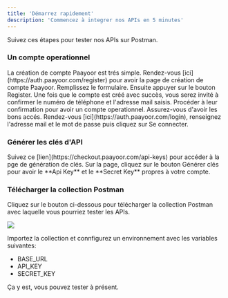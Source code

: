 ```yaml
---
title: 'Démarrez rapidement'
description: 'Commencez à integrer nos APIs en 5 minutes'
---
```


Suivez ces étapes pour tester nos APIs sur Postman.

### Un compte operationnel

<AccordionGroup>
  <Accordion icon="plus" title="Créer un compte(Si vous n'avez pas de compte)">
    La création de compte Paayoor est trés simple. Rendez-vous [ici](https://auth.paayoor.com/register) 
    pour avoir la page de création de compte Paayoor. Remplissez le formulaire. Ensuite appuyer sur le 
    bouton Register. Une fois que le compte est créé avec succès, vous serez invité à confirmer le numéro 
    de téléphone et l'adresse mail saisis. Procéder à leur confirmation pour avoir un compte operationnel.
  </Accordion>
  <Accordion icon="right-to-bracket" title="Se connecter(Si vous avez un compte)">
    Assurez-vous d'avoir les bons accés. Rendez-vous [ici](https://auth.paayoor.com/login), renseignez 
    l'adresse mail et le mot de passe puis cliquez sur Se connecter.
  </Accordion>
</AccordionGroup>

### Générer les clés d'API

<AccordionGroup>
  <Accordion icon="key" title="Generate API keys">
    Suivez ce [lien](https://checkout.paayoor.com/api-keys) pour accéder à la pge de génération de clés. Sur la page, cliquez sur le bouton 
    Générer clés pour avoir le **Api Key** et le **Secret Key** propres à votre compte.
  </Accordion>
</AccordionGroup>

### Télécharger la collection Postman

Cliquez sur le bouton ci-dessous pour télécharger la collection Postman avec laquelle vous pourriez tester les APIs.

<CardGroup cols={3}>
  <Card href="https://mintlify.com/docs/settings/global">
      <img src="/images/run-in-postman-button-icon.jpeg" noZoom />
  </Card>
</CardGroup>

Importez la collection et connfigurez un environnement avec les variables suivantes:

- BASE_URL
- API_KEY
- SECRET_KEY

Ça y est, vous pouvez tester à présent.
